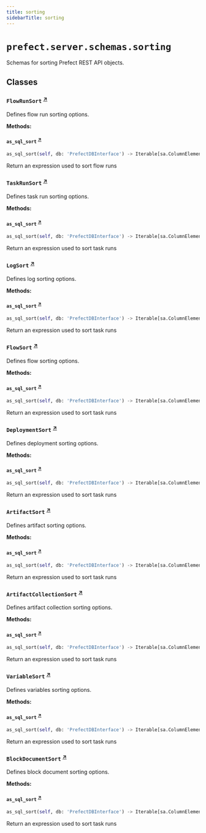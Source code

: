 ```yaml
---
title: sorting
sidebarTitle: sorting
---
```


# `prefect.server.schemas.sorting`



Schemas for sorting Prefect REST API objects.


## Classes

### `FlowRunSort` <sup><a href="https://github.com/PrefectHQ/prefect/blob/main/src/prefect/server/schemas/sorting.py#L21" target="_blank">↗</a></sup>


Defines flow run sorting options.


**Methods:**

#### `as_sql_sort` <sup><a href="https://github.com/PrefectHQ/prefect/blob/main/src/prefect/server/schemas/sorting.py#L35" target="_blank">↗</a></sup>

```python
as_sql_sort(self, db: 'PrefectDBInterface') -> Iterable[sa.ColumnElement[Any]]
```

Return an expression used to sort flow runs


### `TaskRunSort` <sup><a href="https://github.com/PrefectHQ/prefect/blob/main/src/prefect/server/schemas/sorting.py#L61" target="_blank">↗</a></sup>


Defines task run sorting options.


**Methods:**

#### `as_sql_sort` <sup><a href="https://github.com/PrefectHQ/prefect/blob/main/src/prefect/server/schemas/sorting.py#L73" target="_blank">↗</a></sup>

```python
as_sql_sort(self, db: 'PrefectDBInterface') -> Iterable[sa.ColumnElement[Any]]
```

Return an expression used to sort task runs


### `LogSort` <sup><a href="https://github.com/PrefectHQ/prefect/blob/main/src/prefect/server/schemas/sorting.py#L89" target="_blank">↗</a></sup>


Defines log sorting options.


**Methods:**

#### `as_sql_sort` <sup><a href="https://github.com/PrefectHQ/prefect/blob/main/src/prefect/server/schemas/sorting.py#L96" target="_blank">↗</a></sup>

```python
as_sql_sort(self, db: 'PrefectDBInterface') -> Iterable[sa.ColumnElement[Any]]
```

Return an expression used to sort task runs


### `FlowSort` <sup><a href="https://github.com/PrefectHQ/prefect/blob/main/src/prefect/server/schemas/sorting.py#L105" target="_blank">↗</a></sup>


Defines flow sorting options.


**Methods:**

#### `as_sql_sort` <sup><a href="https://github.com/PrefectHQ/prefect/blob/main/src/prefect/server/schemas/sorting.py#L114" target="_blank">↗</a></sup>

```python
as_sql_sort(self, db: 'PrefectDBInterface') -> Iterable[sa.ColumnElement[Any]]
```

Return an expression used to sort task runs


### `DeploymentSort` <sup><a href="https://github.com/PrefectHQ/prefect/blob/main/src/prefect/server/schemas/sorting.py#L125" target="_blank">↗</a></sup>


Defines deployment sorting options.


**Methods:**

#### `as_sql_sort` <sup><a href="https://github.com/PrefectHQ/prefect/blob/main/src/prefect/server/schemas/sorting.py#L134" target="_blank">↗</a></sup>

```python
as_sql_sort(self, db: 'PrefectDBInterface') -> Iterable[sa.ColumnElement[Any]]
```

Return an expression used to sort task runs


### `ArtifactSort` <sup><a href="https://github.com/PrefectHQ/prefect/blob/main/src/prefect/server/schemas/sorting.py#L145" target="_blank">↗</a></sup>


Defines artifact sorting options.


**Methods:**

#### `as_sql_sort` <sup><a href="https://github.com/PrefectHQ/prefect/blob/main/src/prefect/server/schemas/sorting.py#L155" target="_blank">↗</a></sup>

```python
as_sql_sort(self, db: 'PrefectDBInterface') -> Iterable[sa.ColumnElement[Any]]
```

Return an expression used to sort task runs


### `ArtifactCollectionSort` <sup><a href="https://github.com/PrefectHQ/prefect/blob/main/src/prefect/server/schemas/sorting.py#L167" target="_blank">↗</a></sup>


Defines artifact collection sorting options.


**Methods:**

#### `as_sql_sort` <sup><a href="https://github.com/PrefectHQ/prefect/blob/main/src/prefect/server/schemas/sorting.py#L177" target="_blank">↗</a></sup>

```python
as_sql_sort(self, db: 'PrefectDBInterface') -> Iterable[sa.ColumnElement[Any]]
```

Return an expression used to sort task runs


### `VariableSort` <sup><a href="https://github.com/PrefectHQ/prefect/blob/main/src/prefect/server/schemas/sorting.py#L189" target="_blank">↗</a></sup>


Defines variables sorting options.


**Methods:**

#### `as_sql_sort` <sup><a href="https://github.com/PrefectHQ/prefect/blob/main/src/prefect/server/schemas/sorting.py#L198" target="_blank">↗</a></sup>

```python
as_sql_sort(self, db: 'PrefectDBInterface') -> Iterable[sa.ColumnElement[Any]]
```

Return an expression used to sort task runs


### `BlockDocumentSort` <sup><a href="https://github.com/PrefectHQ/prefect/blob/main/src/prefect/server/schemas/sorting.py#L209" target="_blank">↗</a></sup>


Defines block document sorting options.


**Methods:**

#### `as_sql_sort` <sup><a href="https://github.com/PrefectHQ/prefect/blob/main/src/prefect/server/schemas/sorting.py#L217" target="_blank">↗</a></sup>

```python
as_sql_sort(self, db: 'PrefectDBInterface') -> Iterable[sa.ColumnElement[Any]]
```

Return an expression used to sort task runs

